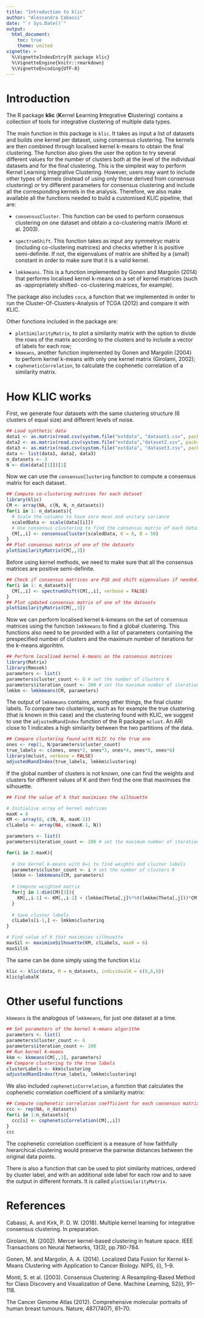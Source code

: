 ```yaml
---
title: "Introduction to klic"
author: "Alessandra Cabassi"
date: "`r Sys.Date()`"
output: 
  html_document:
    toc: true
    theme: united
vignette: >
  %\VignetteIndexEntry{R package klic}
  %\VignetteEngine{knitr::rmarkdown}
  %\VignetteEncoding{UTF-8}
---
```


# Introduction

The R package **klic** (**K**ernel **L**earning **I**ntegrative **C**lustering) contains a collection of tools for integrative clustering of multiple data types. 

The main function in this package is `klic`. It takes as input a list of datasets and builds one kernel per dataset, using consensus clustering. The kernels are then combined through localised kernel k-means to obtain the final clustering. The function also gives the user the option to try several different values for the number of clusters both at the level of the individual datasets and for the final clustering. This is the simplest way to perform Kernel Learning Integrative Clustering. However, users may want to include other types of kernels (instead of using only those derived from consensus clustering) or try different parameters for consensus clustering and include all the corresponding kernels in the analysis. Therefore, we also make available all the functions needed to build a customised KLIC pipeline, that are:

* `consensusCluster`. This function can be used to perform consensus clustering on one dataset and obtain a co-clustering matrix  (Monti et al. 2003). 

* `spectrumShift`. This function takes as input any symmetryc matrix (including co-clustering matrices) and checks whether it is positive semi-definite. If not, the eigenvalues of matrix are shifted by a (small) constant in order to make sure that it is a valid kernel. 

* `lmkkmeans`. This is a function implemented by Gonen and Margolin (2014) that performs localised kernel k-means on a set of kernel matrices (such as -appropriately shifted- co-clustering matrices, for example).

The package also includes  `coca`, a function that we implemented in order to run the Cluster-Of-Clusters-Analysis of TCGA (2012) and compare it with KLIC. 

Other functions included in the package are:

* `plotSimilarityMatrix`, to plot a similarity matrix with the option to divide the rows of the matrix according to the clusters and to include a vector of labels for each row; 
* `kkmeans`, another function implemented by Gonen and Margolin (2004) to perform kernel k-means with only one kernel matrix (Girolami, 2002);
* `copheneticCorrelation`, to calculate the cophenetic correlation of a similarity matrix.

# How KLIC works 

First, we generate four datasets with the same clustering structure (6 clusters of equal size) and different levels of noise.

```r
## Load synthetic data
data1 <- as.matrix(read.csv(system.file("extdata", "dataset1.csv", package = "klic"), row.names = 1))
data2 <- as.matrix(read.csv(system.file("extdata","dataset2.csv", package = "klic"), row.names = 1))
data3 <- as.matrix(read.csv(system.file("extdata", "dataset3.csv", package = "klic"), row.names = 1))
data <- list(data1, data2, data3)
n_datasets <- 3
N <- dim(data[[1]])[1]
```

Now we can use the `consensusClustering` function to compute a consensus matrix for each dataset.

```r
## Compute co-clustering matrices for each dataset
library(klic)
CM <- array(NA, c(N, N, n_datasets))
for(i in 1: n_datasets){
  # Scale the columns to have zero mean and unitary variance
  scaledData <- scale(data[[i]]) 
  # Use consensus clustering to find the consensus matrix of each dataset
  CM[,,i] <- consensusCluster(scaledData, K = 6, B = 50)
}
## Plot consensus matrix of one of the datasets
plotSimilarityMatrix(CM[,,3])
```

Before using kernel methods, we need to make sure that all the consensus matrices are positive semi-definite.

```r
## Check if consensus matrices are PSD and shift eigenvalues if needed.
for(i in 1: n_datasets){
  CM[,,i] <- spectrumShift(CM[,,i], verbose = FALSE)
}
## Plot updated consensus matrix of one of the datasets
plotSimilarityMatrix(CM[,,3])
```

Now we can perform localised kernel k-kmeans on the set of consensus matrices using the function `lmkkmeans` to find a global clustering. This functions also need to be provided with a list of parameters containing the prespecified number of clusters and the maximum number of iterations for the k-means algorihtm.

```r
## Perform localised kernel k-means on the consensus matrices
library(Matrix)
library(Rmosek)
parameters <- list()
parameters$cluster_count <- 6 # set the number of clusters K
parameters$iteration_count <- 100 # set the maximum number of iterations
lmkkm <- lmkkmeans(CM, parameters)
```

The output of `lmkkmeans` contains, among other things, the final cluster labels. To compare two clusterings, such as for example the true clustering (that is known in this case) and the clustering found with KLIC, we suggest to use the `adjustedRandIndex` function of the R package `mclust`. An ARI close to 1 indicates a high similarity between the two partitions of the data.

```r
## Compare clustering found with KLIC to the true one
ones <- rep(1, N/parameters$cluster_count)
true_labels <- c(ones, ones*2, ones*3, ones*4, ones*5, ones*6)
library(mclust, verbose = FALSE)
adjustedRandIndex(true_labels, lmkkm$clustering) 
```

If the global number of clusters is not known, one can find the weights and clusters for different values of K and then find the one that maximises the silhouette.

```r
## Find the value of k that maximises the silhouette

# Initialise array of kernel matrices 
maxK = 6
KM <- array(0, c(N, N, maxK-1))
clLabels <- array(NA, c(maxK-1, N))

parameters <- list()
parameters$iteration_count <- 100 # set the maximum number of iterations

for(i in 2:maxK){
  
  # Use kernel k-means with K=i to find weights and cluster labels
  parameters$cluster_count <- i # set the number of clusters K
  lmkkm <- lmkkmeans(CM, parameters)
  
  # Compute weighted matrix
  for(j in 1:dim(CM)[3]){
    KM[,,i-1] <- KM[,,i-1] + (lmkkm$Theta[,j]%*%t(lmkkm$Theta[,j]))*CM[,,j]
  }
  
  # Save cluster labels
  clLabels[i-1,] <- lmkkm$clustering 
}

# Find value of K that maximises silhouette
maxSil <- maximiseSilhouette(KM, clLabels, maxK = 6)
maxSil$k
```

The same can be done simply using the function `klic`

```r
klic <- klic(data, M = n_datasets, individualK = c(6,6,6))
klic$globalK
```

# Other useful functions

`kkmeans` is the analogous of `lmkkmeans`, for just one dataset at a time.

```r
## Set parameters of the kernel k-means algorithm
parameters <- list()
parameters$cluster_count <- 6
parameters$iteration_count <- 100
## Run kernel k-means
kkm <- kkmeans(CM[,,3], parameters)
## Compare clustering to the true labels
clusterLabels <- kkm$clustering
adjustedRandIndex(true_labels, lmkkm$clustering) 
```

We also included `copheneticCorrelation`, a function that calculates the cophenetic correlation coefficient of a similarity matrix:

```r
## Compute cophenetic correlation coefficient for each consensus matrix
ccc <- rep(NA, n_datasets)
for(i in 1:n_datasets){
  ccc[i] <- copheneticCorrelation(CM[,,i])
}
ccc
```
The cophenetic correlation coefficient is a measure of how faithfully hierarchical clustering would preserve the pairwise distances between the original data points.

There is also a function that can be used to plot similarity matrices, ordered by cluster label, and with an additional side label for each row and to save the output in different formats. It is called `plotSimilarityMatrix`.

# References 

Cabassi, A. and Kirk, P. D. W. (2018). Multiple kernel learning for integrative consensus clustering. In preparation.

Girolami, M. (2002). Mercer kernel-based clustering in feature space. IEEE Transactions on Neural Networks, 13(3), pp.780-784.

Gonen, M. and Margolin, A. A. (2014). Localized Data Fusion for Kernel k-Means Clustering with Application to Cancer Biology. NIPS, (i), 1–9.

Monti, S. et al. (2003). Consensus Clustering: A Resampling-Based Method for Class Discovery and Visualization of Gene. Machine Learning, 52(i), 91–118.

The Cancer Genome Atlas (2012). Comprehensive molecular portraits of human breast tumours. Nature,
487(7407), 61–70.
